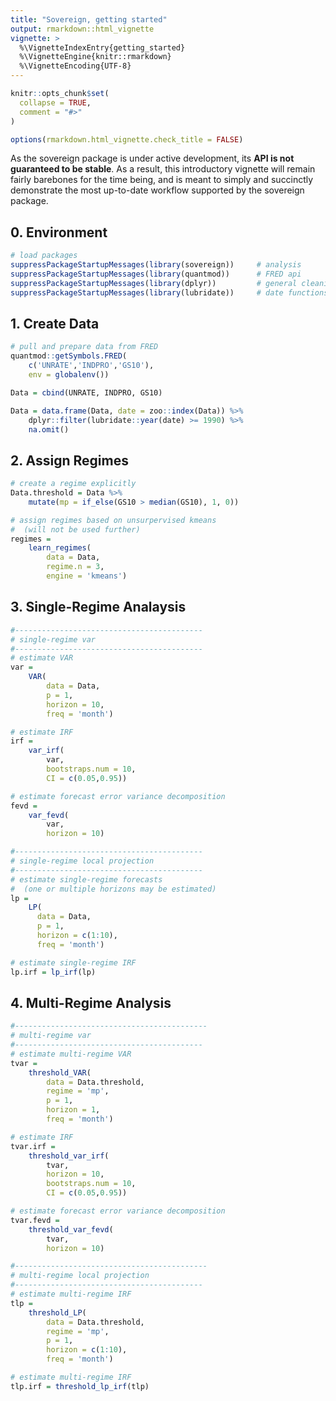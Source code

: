 ```yaml
---
title: "Sovereign, getting started"
output: rmarkdown::html_vignette
vignette: >
  %\VignetteIndexEntry{getting_started}
  %\VignetteEngine{knitr::rmarkdown}
  %\VignetteEncoding{UTF-8}
---
```


```r
knitr::opts_chunk$set(
  collapse = TRUE,
  comment = "#>"
)

options(rmarkdown.html_vignette.check_title = FALSE)
```


As the sovereign package is under active development, its **API is not guaranteed to be stable**. As a result, this introductory vignette will remain fairly barebones for the time being, and is meant to simply and succinctly demonstrate the most up-to-date workflow supported by the sovereign package. 

## 0. Environment

```r
# load packages
suppressPackageStartupMessages(library(sovereign))     # analysis
suppressPackageStartupMessages(library(quantmod))      # FRED api
suppressPackageStartupMessages(library(dplyr))         # general cleaning
suppressPackageStartupMessages(library(lubridate))     # date functions
```

## 1. Create Data

```r
# pull and prepare data from FRED
quantmod::getSymbols.FRED(
    c('UNRATE','INDPRO','GS10'), 
    env = globalenv())

Data = cbind(UNRATE, INDPRO, GS10)

Data = data.frame(Data, date = zoo::index(Data)) %>%
    dplyr::filter(lubridate::year(date) >= 1990) %>% 
    na.omit()

```

## 2. Assign Regimes

```r

# create a regime explicitly   
Data.threshold = Data %>%
    mutate(mp = if_else(GS10 > median(GS10), 1, 0))

# assign regimes based on unsurpervised kmeans
#  (will not be used further)
regimes = 
    learn_regimes(
        data = Data, 
        regime.n = 3, 
        engine = 'kmeans')

```

## 3. Single-Regime Analaysis 

```r

#------------------------------------------
# single-regime var
#------------------------------------------
# estimate VAR
var =
    VAR(
        data = Data,
        p = 1,
        horizon = 10,
        freq = 'month')

# estimate IRF
irf =
    var_irf(
        var,
        bootstraps.num = 10,
        CI = c(0.05,0.95))

# estimate forecast error variance decomposition
fevd =
    var_fevd(
        var,
        horizon = 10)

#------------------------------------------
# single-regime local projection
#------------------------------------------
# estimate single-regime forecasts 
#  (one or multiple horizons may be estimated)
lp = 
    LP(
      data = Data,
      p = 1,
      horizon = c(1:10),
      freq = 'month')

# estimate single-regime IRF
lp.irf = lp_irf(lp)

```

## 4. Multi-Regime Analysis

```r

#-------------------------------------------
# multi-regime var
#------------------------------------------
# estimate multi-regime VAR
tvar =
    threshold_VAR(
        data = Data.threshold,
        regime = 'mp',
        p = 1,
        horizon = 1,
        freq = 'month')

# estimate IRF
tvar.irf =
    threshold_var_irf(
        tvar,
        horizon = 10,
        bootstraps.num = 10,
        CI = c(0.05,0.95))

# estimate forecast error variance decomposition
tvar.fevd =
    threshold_var_fevd(
        tvar,
        horizon = 10)

#-------------------------------------------
# multi-regime local projection
#------------------------------------------
# estimate multi-regime IRF
tlp = 
    threshold_LP(
        data = Data.threshold,
        regime = 'mp',
        p = 1,
        horizon = c(1:10),
        freq = 'month')

# estimate multi-regime IRF
tlp.irf = threshold_lp_irf(tlp)

```
